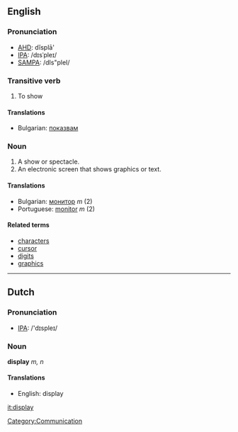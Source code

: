 ==English==

===Pronunciation===
*[[w:AHD|AHD]]: dĭsplā'
*[[w:IPA|IPA]]: /dɪsˈpleɪ/
*[[w:SAMPA|SAMPA]]: /dIs"pleI/

===Transitive verb===

# To show

====Translations====

*Bulgarian: [[показвам]]

===Noun===
# A show or spectacle.
# An electronic screen that shows graphics or text.

====Translations====

*Bulgarian: [[монитор]] ''m'' (2)
*Portuguese: [[monitor]] ''m'' (2)

====Related terms====
*[[character]]s
*[[cursor]]
*[[digit]]s
*[[graphics]]


----

==Dutch==

===Pronunciation===
*[[w:IPA|IPA]]: /'dɪspleɪ/

===Noun===

'''display''' ''m, n''

====Translations====
*English: display

[[Category:Communication]]
[[it:display]]